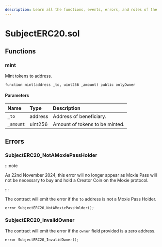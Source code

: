 ```yaml
---
description: Learn all the functions, events, errors, and roles of the SubjectERC20.sol contract.
---
```


# SubjectERC20.sol

## Functions

### mint

Mint tokens to address.

```solidity
function mint(address _to, uint256 _amount) public onlyOwner
```

#### Parameters

| Name      | Type    | Description                    |
| :-------- | :------ | :----------------------------- |
| `_to`     | address | Address of beneficiary.        |
| `_amount` | uint256 | Amount of tokens to be minted. |

## Errors

### SubjectERC20_NotAMoxiePassHolder

:::note

As 22nd November 2024, this error will no longer appear as Moxie Pass will not be necessary to buy and hold a Creator Coin on the Moxie protocol.

:::

The contract will emit the error if the `to` address is not a Moxie Pass Holder.

```solidity
error SubjectERC20_NotAMoxiePassHolder();
```

### SubjectERC20_InvalidOwner

The contract will emit the error if the `owner` field provided is a zero address.

```solidity
error SubjectERC20_InvalidOwner();
```
